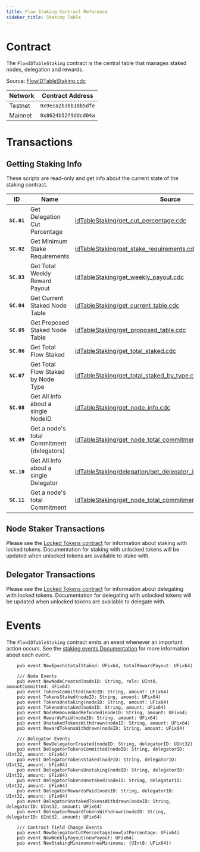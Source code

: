 ```yaml
---
title: Flow Staking Contract Reference
sidebar_title: Staking Table
---
```


# Contract

The `FlowIDTableStaking` contract is the central table that manages staked nodes, delegation and rewards.

Source: [FlowIDTableStaking.cdc](https://github.com/onflow/flow-core-contracts/blob/master/contracts/FlowIDTableStaking.cdc)

| Network | Contract Address     |
|---------|----------------------|
| Testnet | `0x9eca2b38b18b5dfe` |
| Mainnet | `0x8624b52f9ddcd04a` |

# Transactions

## Getting Staking Info

These scripts are read-only and get info about the current state of the staking contract.

| ID        | Name                                       | Source |
|-----------|--------------------------------------------|--------|
|**`SC.01`**| Get Delegation Cut Percentage              | [idTableStaking/get_cut_percentage.cdc](https://github.com/onflow/flow-core-contracts/blob/master/transactions/idTableStaking/scripts/get_cut_percentage.cdc) |
|**`SC.02`**| Get Minimum Stake Requirements             | [idTableStaking/get_stake_requirements.cdc](https://github.com/onflow/flow-core-contracts/blob/master/transactions/idTableStaking/scripts/get_stake_requirements.cdc) |
|**`SC.03`**| Get Total Weekly Reward Payout             | [idTableStaking/get_weekly_payout.cdc](https://github.com/onflow/flow-core-contracts/blob/master/transactions/idTableStaking/scripts/get_weekly_payout.cdc) |
|**`SC.04`**| Get Current Staked Node Table              | [idTableStaking/get_current_table.cdc](https://github.com/onflow/flow-core-contracts/blob/master/transactions/idTableStaking/scripts/get_current_table.cdc) |
|**`SC.05`**| Get Proposed Staked Node Table             | [idTableStaking/get_proposed_table.cdc](https://github.com/onflow/flow-core-contracts/blob/master/transactions/idTableStaking/scripts/get_proposed_table.cdc) |
|**`SC.06`**| Get Total Flow Staked                      | [idTableStaking/get_total_staked.cdc](https://github.com/onflow/flow-core-contracts/blob/master/transactions/idTableStaking/scripts/get_total_staked.cdc) |
|**`SC.07`**| Get Total Flow Staked by Node Type         | [idTableStaking/get_total_staked_by_type.cdc](https://github.com/onflow/flow-core-contracts/blob/master/transactions/idTableStaking/scripts/get_total_staked_by_type.cdc) | 
|**`SC.08`**| Get All Info about a single NodeID         | [idTableStaking/get_node_info.cdc](https://github.com/onflow/flow-core-contracts/blob/master/transactions/idTableStaking/scripts/get_node_info.cdc) |
|**`SC.09`**| Get a node's total Commitment (delegators) | [idTableStaking/get_node_total_commitment.cdc](https://github.com/onflow/flow-core-contracts/blob/master/transactions/idTableStaking/scripts/get_node_total_commitment.cdc) |
|**`SC.10`**| Get All Info about a single Delegator      | [idTableStaking/delegation/get_delegator_info.cdc](https://github.com/onflow/flow-core-contracts/blob/master/transactions/idTableStaking/delegation/get_delegator_info.cdc) |
|**`SC.11`**| Get a node's total Commitment              | [idTableStaking/get_node_total_commitment_without_delegators.cdc](https://github.com/onflow/flow-core-contracts/blob/master/transactions/idTableStaking/scripts/get_node_total_commitment_without_delegators.cdc) |

## Node Staker Transactions

Please see the [Locked Tokens contract](../locked-tokens/#transactions) for information about staking with locked tokens.
Documentation for staking with unlocked tokens will be updated when unlocked tokens are available to stake with.

## Delegator Transactions

Please see the [Locked Tokens contract](../locked-tokens/#transactions) for information about delegating with locked tokens.
Documentation for delegating with unlocked tokens will be updated when unlocked tokens are available to delegate with.

# Events

The `FlowIDTableStaking` contract emits an event whenever an important action occurs.
See the [staking events Documentation](/staking/events) for more information about each event.

```cadence
    pub event NewEpoch(totalStaked: UFix64, totalRewardPayout: UFix64)

    /// Node Events
    pub event NewNodeCreated(nodeID: String, role: UInt8, amountCommitted: UFix64)
    pub event TokensCommitted(nodeID: String, amount: UFix64)
    pub event TokensStaked(nodeID: String, amount: UFix64)
    pub event TokensUnstaking(nodeID: String, amount: UFix64)
    pub event TokensUnstaked(nodeID: String, amount: UFix64)
    pub event NodeRemovedAndRefunded(nodeID: String, amount: UFix64)
    pub event RewardsPaid(nodeID: String, amount: UFix64)
    pub event UnstakedTokensWithdrawn(nodeID: String, amount: UFix64)
    pub event RewardTokensWithdrawn(nodeID: String, amount: UFix64)

    /// Delegator Events
    pub event NewDelegatorCreated(nodeID: String, delegatorID: UInt32)
    pub event DelegatorTokensCommitted(nodeID: String, delegatorID: UInt32, amount: UFix64)
    pub event DelegatorTokensStaked(nodeID: String, delegatorID: UInt32, amount: UFix64)
    pub event DelegatorTokensUnstaking(nodeID: String, delegatorID: UInt32, amount: UFix64)
    pub event DelegatorTokensUnstaked(nodeID: String, delegatorID: UInt32, amount: UFix64)
    pub event DelegatorRewardsPaid(nodeID: String, delegatorID: UInt32, amount: UFix64)
    pub event DelegatorUnstakedTokensWithdrawn(nodeID: String, delegatorID: UInt32, amount: UFix64)
    pub event DelegatorRewardTokensWithdrawn(nodeID: String, delegatorID: UInt32, amount: UFix64)

    /// Contract Field Change Events
    pub event NewDelegatorCutPercentage(newCutPercentage: UFix64)
    pub event NewWeeklyPayout(newPayout: UFix64)
    pub event NewStakingMinimums(newMinimums: {UInt8: UFix64})
```
